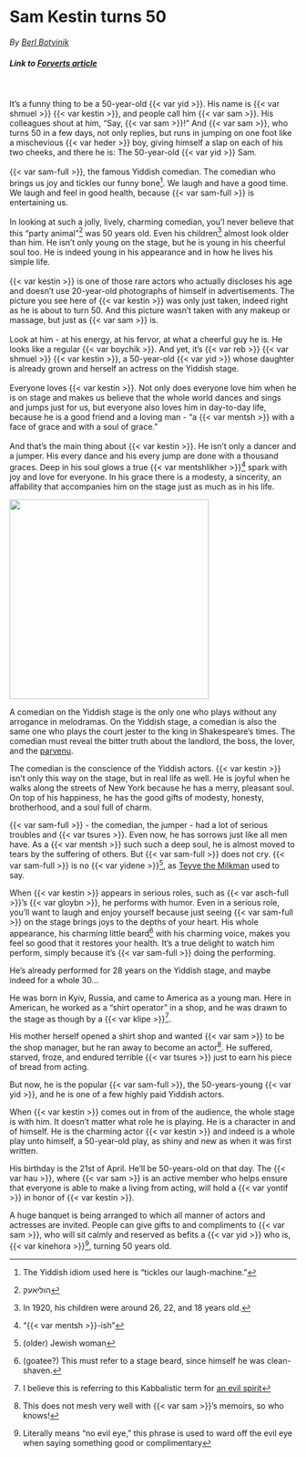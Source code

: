 # Sam Kestin turns 50 

_By [Berl Botvinik](https://congressforjewishculture.org/people/6749/)_

##### _Link to [Forverts article](https://www.nli.org.il/en/newspapers/frw/1920/04/18/01/article/58/)_ {.unnumbered}

<br>

::: {layout-ncol=2}

It's a funny thing to be a 50-year-old {{< var yid >}}. His name is {{< var shmuel >}} {{< var kestin >}}, and people call him {{< var sam >}}. His colleagues shout at him, "Say, {{< var sam >}}!" And {{< var sam >}}, who turns 50 in a few days, not only replies, but runs in jumping on one foot like a mischevious {{< var heder >}} boy, giving himself a slap on each of his two cheeks, and there he is: The 50-year-old {{< var yid >}} Sam.<br><br>
{{< var sam-full >}}, the famous Yiddish comedian. The comedian who brings us joy and tickles our funny bone^[The Yiddish idiom used here is "tickles our laugh-machine."]. We laugh and have a good time. We laugh and feel in good health, because {{< var sam-full >}} is entertaining us.<br><br>
In looking at such a jolly, lively, charming comedian, you'l never believe that this "party animal"^[הוליאעק] was 50 years old. Even his children^[In 1920, his children were around 26, 22, and 18 years old.] almost look older than him. He isn't only young on the stage, but he is young in his cheerful soul too. He is indeed young in his appearance and in how he lives his simple life.<br><br>
{{< var kestin >}} is one of those rare actors who actually discloses his age and doesn't use 20-year-old photographs of himself in advertisements. The picture you see here of {{< var kestin >}} was only just taken, indeed right as he is about to turn 50. And this picture wasn't taken with any makeup or massage, but just as {{< var sam >}} is.<br><br>
Look at him - at his energy, at his fervor, at what a cheerful guy he is. He looks like a regular {{< var boychik >}}. And yet, it's {{< var reb >}} {{< var shmuel >}} {{< var kestin >}}, a 50-year-old {{< var yid >}} whose daughter is already grown and herself an actress on the Yiddish stage.<br><br>
Everyone loves {{< var kestin >}}. Not only does everyone love him when he is on stage and makes us believe that the whole world dances and sings and jumps just for us, but everyone also loves him in day-to-day life, because he is a good friend and a loving man - "a {{< var mentsh >}} with a face of grace and with a soul of grace."<br><br>
And that's the main thing about {{< var kestin >}}. He isn't only a dancer and a jumper. His every dance and his every jump are done with a thousand graces. Deep in his soul glows a true {{< var mentshlikher >}}^["{{< var mentsh >}}-ish"] spark with joy and love for everyone. In his grace there is a modesty, a sincerity, an affability that accompanies him on the stage just as much as in his life.

![](img/1920-04-18_forverts.png){width=3.65in}

:::



A comedian on the Yiddish stage is the only one who plays without any arrogance in melodramas. On the Yiddish stage, a comedian is also the same one who plays the court jester to the king in Shakespeare's times. The comedian must reveal the bitter truth about the landlord, the boss, the lover, and the [parvenu](https://en.wikipedia.org/wiki/Parvenu).

The comedian is the conscience of the Yiddish actors. {{< var kestin >}} isn't only this way on the stage, but in real life as well. He is joyful when he walks along the streets of New York because he has a merry, pleasant soul. On top of his happiness, he has the good gifts of modesty, honesty, brotherhood, and a soul full of charm.

{{< var sam-full >}} - the comedian, the jumper - had a lot of serious troubles and {{< var tsures >}}. Even now, he has sorrows just like all men have. As a {{< var mentsh >}} such such a deep soul, he is almost moved to tears by the suffering of others. But {{< var sam-full >}} does not cry. {{< var sam-full >}} is no {{< var yidene >}}^[(older) Jewish woman], as [Teyve the Milkman](https://en.wikipedia.org/wiki/Tevye) used to say.

When {{< var kestin >}} appears in serious roles, such as {{< var asch-full >}}'s {{< var gloybn >}}, he performs with humor. Even in a serious role, you'll want to laugh and enjoy yourself because just seeing {{< var sam-full >}} on the stage brings joys to the depths of your heart. His whole appearance, his charming little beard^[(goatee?) This must refer to a stage beard, since himself he was clean-shaven.] with his charming voice, makes you feel so good that it restores your health. It's a true delight to watch him perform, simply because it's {{< var sam-full >}} doing the performing.

He's already performed for 28 years on the Yiddish stage, and maybe indeed for a whole 30...

He was born in Kyiv, Russia, and came to America as a young man. Here in American, he worked as a "shirt operator" in a shop, and he was drawn to the stage as though by a {{< var klipe >}}^[I believe this is referring to this Kabbalistic term for [an evil spirit](https://en.wikipedia.org/wiki/Qlippoth)].

His mother herself opened a shirt shop and wanted {{< var sam >}} to be the shop manager, but he ran away to become an actor^[This does not mesh very well with {{< var sam >}}'s memoirs, so who knows!]. He suffered, starved, froze, and endured terrible {{< var tsures >}} just to earn his piece of bread from acting.

But now, he is the popular {{< var sam-full >}}, the 50-years-young {{< var yid >}}, and he is one of a few highly paid Yiddish actors.

When {{< var kestin >}} comes out in from of the audience, the whole stage is with him. It doesn't matter what role he is playing. He is a character in and of himself. He is the charming actor {{< var kestin >}} and indeed is a whole play unto himself, a 50-year-old play, as shiny and new as when it was first written.

His birthday is the 21st of April. He'll be 50-years-old on that day. The {{< var hau >}}, where {{< var sam >}} is an active member who helps ensure that everyone is able to make a living from acting, will hold a {{< var yontif >}} in honor of {{< var kestin >}}.

A huge banquet is being arranged to which all manner of actors and actresses are invited. People can give gifts to and compliments to {{< var sam >}}, who will sit calmly and reserved as befits a {{< var yid >}} who is, {{< var kinehora >}}^[Literally means "no evil eye," this phrase is used to ward off the evil eye when saying something good or complimentary], turning 50 years old.
